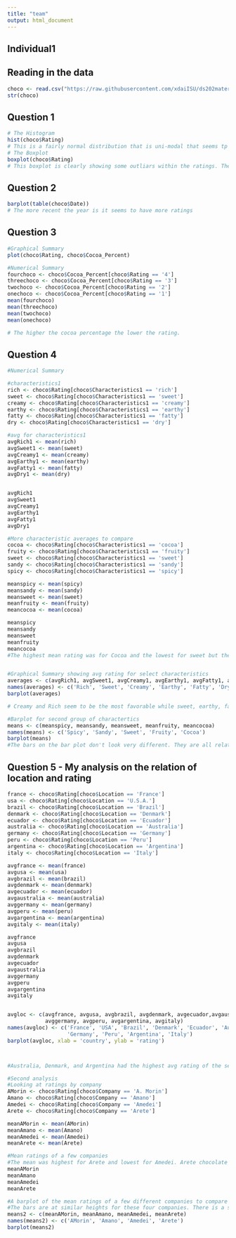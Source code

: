 ```yaml
---
title: "team"
output: html_document
---
```


## Individual1 
## Reading in the data
```r
choco <- read.csv("https://raw.githubusercontent.com/xdaiISU/ds202materials/master/hwlabs/data/choco.csv") 
str(choco)
```

## Question 1
```r
# The Histogram
hist(choco$Rating)
# This is a fairly normal distribution that is uni-modal that seems tp have some outliars around the rating of 1.
# The Boxplot
boxplot(choco$Rating)
# This boxplot is clearly showing some outliars within the ratings. They are between a rating of 1 and 2.
```




## Question 2
```r
barplot(table(choco$Date))
# The more recent the year is it seems to have more ratings
```




## Question 3
```r
#Graphical Summary
plot(choco$Rating, choco$Cocoa_Percent)

#Numerical Summary
fourchoco <- choco$Cocoa_Percent[choco$Rating == '4']
threechoco <- choco$Cocoa_Percent[choco$Rating == '3']
twochoco <- choco$Cocoa_Percent[choco$Rating == '2']
onechoco <- choco$Cocoa_Percent[choco$Rating == '1']
mean(fourchoco)
mean(threechoco)
mean(twochoco)
mean(onechoco)

# The higher the cocoa percentage the lower the rating.
```



## Question 4

```r

#Numerical Summary

#characteristics1
rich <- choco$Rating[choco$Characteristics1 == 'rich']
sweet <- choco$Rating[choco$Characteristics1 == 'sweet']
creamy <- choco$Rating[choco$Characteristics1 == 'creamy']
earthy <- choco$Rating[choco$Characteristics1 == 'earthy']
fatty <- choco$Rating[choco$Characteristics1 == 'fatty']
dry <- choco$Rating[choco$Characteristics1 == 'dry']

#avg for characteristics1
avgRich1 <- mean(rich)
avgSweet1 <- mean(sweet)
avgCreamy1 <- mean(creamy)
avgEarthy1 <- mean(earthy)
avgFatty1 <- mean(fatty)
avgDry1 <- mean(dry)


avgRich1
avgSweet1
avgCreamy1
avgEarthy1
avgFatty1
avgDry1

#More characteristic averages to compare
cocoa <- choco$Rating[choco$Characteristics1 == 'cocoa']
fruity <- choco$Rating[choco$Characteristics1 == 'fruity']
sweet <- choco$Rating[choco$Characteristics1 == 'sweet']
sandy <- choco$Rating[choco$Characteristics1 == 'sandy']
spicy <- choco$Rating[choco$Characteristics1 == 'spicy']

meanspicy <- mean(spicy)
meansandy <- mean(sandy)
meansweet <- mean(sweet)
meanfruity <- mean(fruity)
meancocoa <- mean(cocoa)

meanspicy
meansandy
meansweet
meanfruity
meancocoa
#The highest mean rating was for Cocoa and the lowest for sweet but they were not too far off.


#Graphical Summary showing avg rating for select characteristics
averages <- c(avgRich1, avgSweet1, avgCreamy1, avgEarthy1, avgFatty1, avgDry1)
names(averages) <- c('Rich', 'Sweet', 'Creamy', 'Earthy', 'Fatty', 'Dry')
barplot(averages)

# Creamy and Rich seem to be the most favorable while sweet, earthy, fatty, and dry seem to be less favorable.

#Barplot for second group of charactertics
means <- c(meanspicy, meansandy, meansweet, meanfruity, meancocoa)
names(means) <- c('Spicy', 'Sandy', 'Sweet', 'Fruity', 'Cocoa')
barplot(means)
#The bars on the bar plot don't look very different. They are all relatively close in height.

```




## Question 5 - My analysis on the relation of location and rating

```r
france <- choco$Rating[choco$Location == 'France']
usa <- choco$Rating[choco$Location == 'U.S.A.']
brazil <- choco$Rating[choco$Location == 'Brazil']
denmark <- choco$Rating[choco$Location == 'Denmark']
ecuador <- choco$Rating[choco$Location == 'Ecuador']
australia <- choco$Rating[choco$Location == 'Australia']
germany <- choco$Rating[choco$Location == 'Germany']
peru <- choco$Rating[choco$Location == 'Peru']
argentina <- choco$Rating[choco$Location == 'Argentina']
italy <- choco$Rating[choco$Location == 'Italy']

avgfrance <- mean(france)
avgusa <- mean(usa)
avgbrazil <- mean(brazil)
avgdenmark <- mean(denmark)
avgecuador <- mean(ecuador)
avgaustralia <- mean(australia)
avggermany <- mean(germany)
avgperu <- mean(peru)
avgargentina <- mean(argentina)
avgitaly <- mean(italy)

avgfrance
avgusa
avgbrazil 
avgdenmark 
avgecuador 
avgaustralia
avggermany 
avgperu 
avgargentina 
avgitaly 


avgloc <- c(avgfrance, avgusa, avgbrazil, avgdenmark, avgecuador,avgaustralia,
            avggermany, avgperu, avgargentina, avgitaly)
names(avgloc) <- c('France', 'USA', 'Brazil', 'Denmark', 'Ecuador', 'Australia',
                   'Germany', 'Peru', 'Argentina', 'Italy')
barplot(avgloc, xlab = 'country', ylab = 'rating')



#Australia, Denmark, and Argentina had the highest avg rating of the selected countries. Ecuador and Peru had the lowest ratings of the selected countries.

#Second analysis
#Looking at ratings by company
AMorin <- choco$Rating[choco$Company == 'A. Morin']
Amano <- choco$Rating[choco$Company == 'Amano']
Amedei <- choco$Rating[choco$Company == 'Amedei']
Arete <- choco$Rating[choco$Company == 'Arete']

meanAMorin <- mean(AMorin)
meanAmano <- mean(Amano)
meanAmedei <- mean(Amedei)
meanArete <- mean(Arete)

#Mean ratings of a few companies
#The mean was highest for Arete and lowest for Amedei. Arete chocolate is typically slightly more liked than Amedei.
meanAMorin
meanAmano
meanAmedei
meanArete

#A barplot of the mean ratings of a few different companies to compare
#The bars are at similar heights for these four companies. There is a small difference in their average ratings.
means2 <- c(meanAMorin, meanAmano, meanAmedei, meanArete)
names(means2) <- c('AMorin', 'Amano', 'Amedei', 'Arete')
barplot(means2)
```
